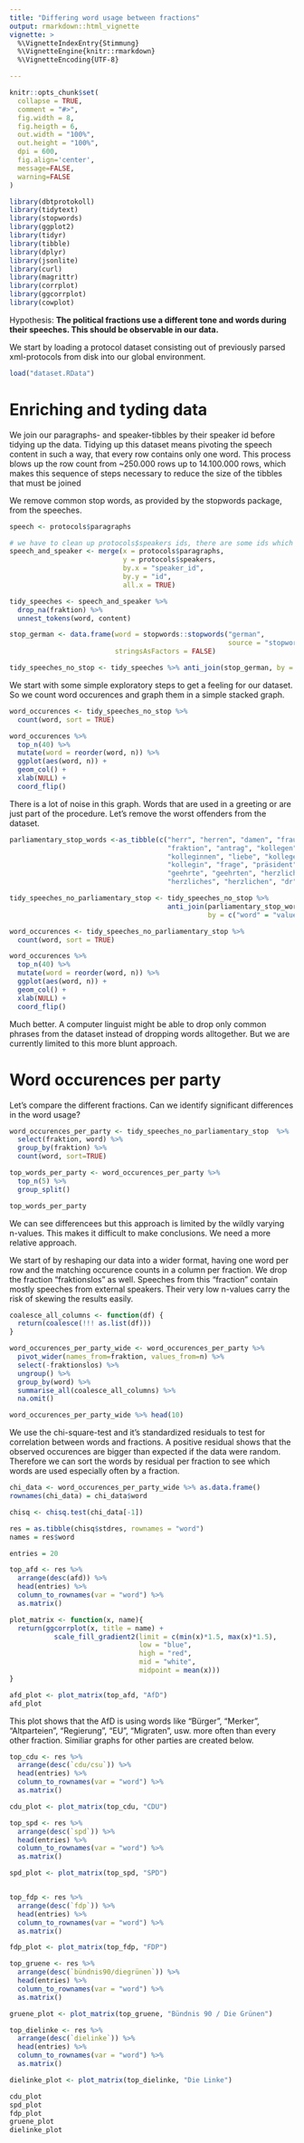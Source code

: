 ```yaml
---
title: "Differing word usage between fractions"
output: rmarkdown::html_vignette
vignette: >
  %\VignetteIndexEntry{Stimmung}
  %\VignetteEngine{knitr::rmarkdown}
  %\VignetteEncoding{UTF-8}

---
```




```r
knitr::opts_chunk$set(
  collapse = TRUE,
  comment = "#>",
  fig.width = 8,
  fig.heigth = 6,
  out.width = "100%",
  out.height = "100%",
  dpi = 600,
  fig.align='center', 
  message=FALSE, 
  warning=FALSE
)
```

```r
library(dbtprotokoll)
library(tidytext)
library(stopwords)
library(ggplot2)
library(tidyr)
library(tibble)
library(dplyr)
library(jsonlite)
library(curl)
library(magrittr)
library(corrplot)
library(ggcorrplot)
library(cowplot)
```

Hypothesis: 
**The political fractions use a different tone and words during their speeches. This should be observable in our data.**

We start by loading a protocol dataset consisting out of previously parsed xml-protocols from disk into our global environment.

```r
load("dataset.RData")
```

# Enriching and tyding data

We join our paragraphs- and speaker-tibbles by their speaker id before tidying up the data.
Tidying up this dataset means pivoting the speech content in such a way, that every row contains only one word.
This process blows up the row count from ~250.000 rows up to 14.100.000 rows, which makes this sequence of steps necessary to reduce the size of the tibbles that must be joined

We remove common stop words, as provided by the stopwords package, from the speeches.


```r
speech <- protocols$paragraphs

# we have to clean up protocols$speakers ids, there are some ids which are used multiple times, 
speech_and_speaker <- merge(x = protocols$paragraphs, 
                            y = protocols$speakers, 
                            by.x = "speaker_id", 
                            by.y = "id", 
                            all.x = TRUE) 

tidy_speeches <- speech_and_speaker %>% 
  drop_na(fraktion) %>%
  unnest_tokens(word, content)

stop_german <- data.frame(word = stopwords::stopwords("german", 
                                                      source = "stopwords-iso"), 
                          stringsAsFactors = FALSE)

tidy_speeches_no_stop <- tidy_speeches %>% anti_join(stop_german, by = c("word"))
```


We start with some simple exploratory steps to get a feeling for our dataset. So we count word occurences and graph them in a simple stacked graph.

```r
word_occurences <- tidy_speeches_no_stop %>%
  count(word, sort = TRUE)

word_occurences %>%
  top_n(40) %>%
  mutate(word = reorder(word, n)) %>%
  ggplot(aes(word, n)) +
  geom_col() +
  xlab(NULL) +
  coord_flip()
```

There is a lot of noise in this graph. Words that are used in a greeting or are just part of the procedure.
Let's remove the worst offenders from the dataset.

```r

parliamentary_stop_words <-as_tibble(c("herr", "herren", "damen", "frau", 
                                       "fraktion", "antrag", "kollegen", 
                                       "kolleginnen", "liebe", "kollege", 
                                       "kollegin", "frage", "präsident", 
                                       "geehrte", "geehrten", "herzlich", 
                                       "herzliches", "herzlichen", "dr"))

tidy_speeches_no_parliamentary_stop <- tidy_speeches_no_stop %>% 
                                       anti_join(parliamentary_stop_words, 
                                                 by = c("word" = "value"))

word_occurences <- tidy_speeches_no_parliamentary_stop %>%
  count(word, sort = TRUE)

word_occurences %>%
  top_n(40) %>%
  mutate(word = reorder(word, n)) %>%
  ggplot(aes(word, n)) +
  geom_col() +
  xlab(NULL) +
  coord_flip()
```
Much better. A computer linguist might be able to drop only common phrases from the dataset instead of dropping words alltogether. But we are currently limited to this more blunt approach.

# Word occurences per party

Let's compare the different fractions. Can we identify significant differences in the word usage?

```r

word_occurences_per_party <- tidy_speeches_no_parliamentary_stop  %>%
  select(fraktion, word) %>%
  group_by(fraktion) %>%
  count(word, sort=TRUE)

top_words_per_party <- word_occurences_per_party %>%
  top_n(5) %>%
  group_split()

top_words_per_party

```
We can see differencees but this approach is limited by the wildly varying n-values. This makes it difficult to make conclusions. We need a more relative approach.

We start of by reshaping our data into a wider format, having one word per row and the matching occurence counts in a column per fraction. We drop the fraction "fraktionslos" as well. Speeches from this "fraction" contain mostly speeches from external speakers. Their very low n-values carry the risk of skewing the results easily.


```r

coalesce_all_columns <- function(df) {
  return(coalesce(!!! as.list(df)))
}

word_occurences_per_party_wide <- word_occurences_per_party %>%
  pivot_wider(names_from=fraktion, values_from=n) %>%
  select(-fraktionslos) %>%
  ungroup() %>%
  group_by(word) %>% 
  summarise_all(coalesce_all_columns) %>%
  na.omit()

word_occurences_per_party_wide %>% head(10)  


```

We use the chi-square-test and it's standardized residuals to test for correlation between words and fractions. A positive residual shows that the observed occurences are bigger than expected if the data were random. Therefore we can sort the words by residual per fraction to see which words are used especially often by a fraction. 

```r

chi_data <- word_occurences_per_party_wide %>% as.data.frame()
rownames(chi_data) = chi_data$word

chisq <- chisq.test(chi_data[-1])

res = as.tibble(chisq$stdres, rownames = "word") 
names = res$word

entries = 20

top_afd <- res %>%
  arrange(desc(afd)) %>%
  head(entries) %>%
  column_to_rownames(var = "word") %>%
  as.matrix()

plot_matrix <- function(x, name){
  return(ggcorrplot(x, title = name) + 
           scale_fill_gradient2(limit = c(min(x)*1.5, max(x)*1.5), 
                                low = "blue", 
                                high = "red", 
                                mid = "white", 
                                midpoint = mean(x)))
}

afd_plot <- plot_matrix(top_afd, "AfD")
afd_plot

```

This plot shows that the AfD is using words like "Bürger", "Merker", "Altparteien", "Regierung", "EU", "Migraten", usw. more often than every other fraction.
Similiar graphs for other parties are created below.


```r

top_cdu <- res %>%
  arrange(desc(`cdu/csu`)) %>%
  head(entries) %>%
  column_to_rownames(var = "word") %>%
  as.matrix()

cdu_plot <- plot_matrix(top_cdu, "CDU")

top_spd <- res %>%
  arrange(desc(`spd`)) %>%
  head(entries) %>%
  column_to_rownames(var = "word") %>%
  as.matrix()

spd_plot <- plot_matrix(top_spd, "SPD")


top_fdp <- res %>%
  arrange(desc(`fdp`)) %>%
  head(entries) %>%
  column_to_rownames(var = "word") %>%
  as.matrix()

fdp_plot <- plot_matrix(top_fdp, "FDP")

top_gruene <- res %>%
  arrange(desc(`bündnis90/diegrünen`)) %>%
  head(entries) %>%
  column_to_rownames(var = "word") %>%
  as.matrix()

gruene_plot <- plot_matrix(top_gruene, "Bündnis 90 / Die Grünen")

top_dielinke <- res %>%
  arrange(desc(`dielinke`)) %>%
  head(entries) %>%
  column_to_rownames(var = "word") %>%
  as.matrix()

dielinke_plot <- plot_matrix(top_dielinke, "Die Linke")

cdu_plot 
spd_plot 
fdp_plot 
gruene_plot
dielinke_plot


```





